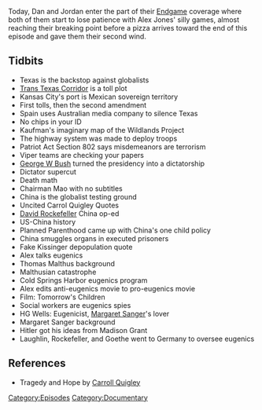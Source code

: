 {{DEFAULTSORT:
    #_EPISODE_0130C:Endgame, Part 3
}}{{Episode
    | title           = Endgame, Part 3
    | caption         = Listen to this episode on [https://knowledgefight.libsyn.com/knowledge-fight-endgame-part-3 Libsyn] [https://open.spotify.com/episode/51296MmvnYyTATPdRp7ypt Spotify], Read the [[Transcript/130C: Endgame, Part 3|Unofficial Transcript]]
    | episodeNumber   = 130C
    | length          = 02:08:38
    | airDate         = February 21, 2018
    | episodeType     = [[:Category:Documentary|Documentary]]
    | appearance      = [[Michael Kaufman]], [[George W Bush]], [[Carroll Quigley]], [[David Rockefeller]], [[Thomas Malthus]], [[HG Wells]], [[Margaret Sanger]], [[Madison Grant]]
    | previousEpisode = [[130B: Endgame, Part 2]]
    | nextEpisode     = [[130D: Endgame, Part 4]]
}}

{{Stub}}

Today, Dan and Jordan enter the part of their [[Endgame]] coverage where both of them start to lose patience with Alex Jones' silly games, almost reaching their breaking point before a pizza arrives toward the end of this episode and gave them their second wind.

==Tidbits==

*Texas is the backstop against globalists
*[https://highways.dot.gov/public-roads/julyaugust-2005/trans-texas-corridor Trans Texas Corridor] is a toll plot
*Kansas City's port is Mexican sovereign territory
*First tolls, then the second amendment
*Spain uses Australian media company to silence Texas
*No chips in your ID
*Kaufman's imaginary map of the Wildlands Project
*The highway system was made to deploy troops
*Patriot Act Section 802 says misdemeanors are terrorism
*Viper teams are checking your papers
*[[George W Bush]] turned the presidency into a dictatorship
*Dictator supercut
*Death math
*Chairman Mao with no subtitles
*China is the globalist testing ground
*Uncited Carrol Quigley Quotes
*[[David Rockefeller]] China op-ed
*US-China history
*Planned Parenthood came up with China's one child policy
*China smuggles organs in executed prisoners
*Fake Kissinger depopulation quote
*Alex talks eugenics
*Thomas Malthus background
*Malthusian catastrophe
*Cold Springs Harbor eugenics program
*Alex edits anti-eugenics movie to pro-eugenics movie
*Film: Tomorrow's Children
*Social workers are eugenics spies
*HG Wells: Eugenicist, [[Margaret Sanger]]'s lover
*Margaret Sanger background
*Hitler got his ideas from Madison Grant
*Laughlin, Rockefeller, and Goethe went to Germany to oversee eugenics

==References==

*Tragedy and Hope by [[Carroll Quigley]]

[[Category:Episodes]]
[[Category:Documentary]]
